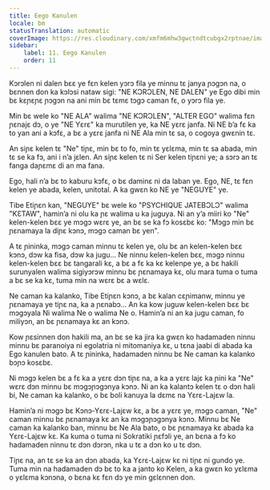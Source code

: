 ```yaml
---
title: Eego Kanulen
locale: bm
statusTranslation: automatic
coverImage: https://res.cloudinary.com/xmfm6mhw3gwctndtcubgx2rptnae/image/upload/v1740468922/small_cover_tratado_de_psicologia_revolucionaria_a4c0dca4e0.webp
sidebar:
    label: 11. Eego Kanulen
    order: 11
---
```

Kɔrɔlen ni dalen bɛɛ ye fɛn kelen yɔrɔ fila ye minnu tɛ janya ɲɔgɔn na, o bɛnnen don ka kɔlɔsi nataw sigi: "NE KƆRƆLEN, NE DALEN" ye Ego dibi min bɛ kɛɲɛɲɛ ɲɔgɔn na ani min bɛ tɛmɛ tɔgɔ caman fɛ, o yɔrɔ fila ye.

Min bɛ wele ko "NE ALA" walima "NE KƆRƆLEN", "ALTER EGO" walima fɛn ɲɛnajɛ dɔ, o ye "NE Yɛrɛ" ka murutilen ye, ka NE yɛrɛ janfa. Ni NE b’a fɛ ka to yan ani a kɔfɛ, a bɛ a yɛrɛ janfa ni NE Ala min tɛ sa, o cogoya gwɛnin tɛ.

An siɲɛ kelen tɛ "Ne" tiɲɛ, min bɛ to fo, min tɛ yɛlɛma, min tɛ sa abada, min tɛ se ka fɔ, ani i n’a jɛlen. An siɲɛ kelen tɛ ni Ser kelen tiɲɛni ye; a sɔrɔ an tɛ fanga daɲɛmɛ di an ma fana.

Ego, hali n’a bɛ to kaburu kɔfɛ, o bɛ daminɛ ni da laban ye. Ego, NE, tɛ fɛn kelen ye abada, kelen, unitotal. A ka gwɛn ko NE ye "NEGUYE" ye.

Tibe Etiɲɛn kan, "NEGUYE" bɛ wele ko "PSYCHIQUE JATEBƆLƆ" walima "KƐTAW", hamin’a ni olu ka ɲɛ walima u ka juguya. Ni an y’a miiri ko "Ne" kelen-kelen bɛɛ ye mɔgɔ wɛrɛ ye, an bɛ se ka fɔ kosɛbɛ ko: "Mɔgɔ min bɛ ɲɛnamaya la diɲɛ kɔnɔ, mɔgɔ caman bɛ yen".

A tɛ ɲininka, mɔgɔ caman minnu tɛ kelen ye, olu bɛ an kelen-kelen bɛɛ kɔnɔ, dɔw ka fisa, dɔw ka jugu... Ne ninnu kelen-kelen bɛɛ, mɔgɔ ninnu kelen-kelen bɛɛ bɛ tangarali kɛ, a bɛ a fɛ ka kɛ kelenpe ye, a bɛ hakili surunyalen walima sigiyɔrɔw minnu bɛ ɲɛnamaya kɛ, olu mara tuma o tuma a bɛ se ka kɛ, tuma min na wɛrɛ bɛ a wɛlɛ.

Ne caman ka kalanko, Tibe Etiɲɛn kɔnɔ, a bɛ kalan cɛɲimanw, minnu ye ɲɛnamaya ye tiɲɛ na, ka a ɲɛnabɔ... An ka kow juguw kelen-kelen bɛɛ bɛ mɔgɔyala Ni walima Ne o walima Ne o. Hamin’a ni an ka jugu caman, fo miliyɔn, an bɛ ɲɛnamaya kɛ an kɔnɔ.

Kow ɲɛsinnen don hakili ma, an bɛ se ka jira ka gwɛn ko hadamaden ninnu minnu bɛ paranoiya ni egolatria ni mitomaniya kɛ, u tɛna jaabi di abada ka Ego kanulen bato. A tɛ ɲininka, hadamaden ninnu bɛ Ne caman ka kalanko bɔɲɔ kosɛbɛ.

Ni mɔgɔ kelen bɛ a fɛ ka a yɛrɛ dɔn tiɲɛ na, a ka a yɛrɛ lajɛ ka ɲini ka "Ne" wɛrɛ dɔn minnu bɛ mɔgɔɲɔgɔnya kɔnɔ. Ni an ka kalantɔ kelen tɛ o dɔn hali bi, Ne caman ka kalanko, o bɛ boli kanuya la dɛmɛ na Yɛrɛ-Lajɛw la.

Hamin’a ni mɔgɔ bɛ Kɔnɔ-Yɛrɛ-Lajɛw kɛ, a bɛ a yɛrɛ ye, mɔgɔ caman, "Ne" caman minnu bɛ ɲɛnamaya kɛ an ka mɔgɔɲɔgɔnya kɔnɔ. Minnu bɛ Ne caman ka kalanko ban, minnu bɛ Ne Ala bato, o bɛ ɲɛnamaya kɛ abada ka Yɛrɛ-Lajɛw kɛ. Ka kuma o tuma ni Sokratiki ɲɛfɔli ye, an bɛna a fɔ ko hadamaden ninnu tɛ dɔn dɔrɔn, nka u tɛ a dɔn ko u tɛ dɔn.

Tiɲɛ na, an tɛ se ka an dɔn abada, ka Yɛrɛ-Lajɛw kɛ ni tiɲɛ ni gundo ye. Tuma min na hadamaden dɔ bɛ to ka a janto ko Kelen, a ka gwɛn ko yɛlɛma o yɛlɛma kɔnɔna, o bɛna kɛ fɛn dɔ ye min gɛlɛnnen don.

